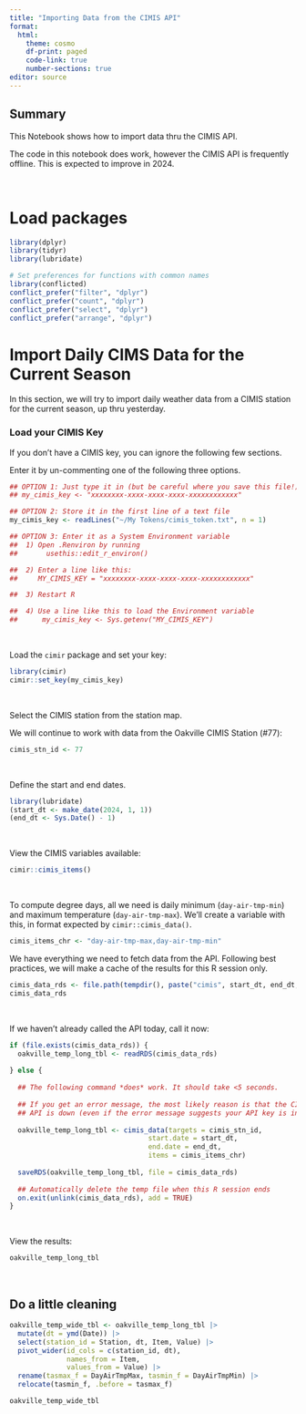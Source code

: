```yaml
---
title: "Importing Data from the CIMIS API"
format: 
  html:
    theme: cosmo
    df-print: paged
    code-link: true
    number-sections: true
editor: source
---
```


::: {.callout-note}
## Summary

This Notebook shows how to import data thru the CIMIS API. 

The code in this notebook does work, however the CIMIS API is frequently offline. This is expected to improve in 2024.

:::

\

# Load packages

```r
library(dplyr)
library(tidyr)
library(lubridate)

# Set preferences for functions with common names 
library(conflicted)
conflict_prefer("filter", "dplyr")
conflict_prefer("count", "dplyr")
conflict_prefer("select", "dplyr")
conflict_prefer("arrange", "dplyr")
```


# Import Daily CIMS Data for the Current Season

In this section, we will try to import daily weather data from a CIMIS station for the current season, up thru yesterday.

### Load your CIMIS Key

::: {.callout-note title="CIMIS Key"}
If you don't have a CIMIS key, you can ignore the following few sections.
:::

Enter it by un-commenting one of the following three options.

```r
## OPTION 1: Just type it in (but be careful where you save this file!)
## my_cimis_key <- "xxxxxxxx-xxxx-xxxx-xxxx-xxxxxxxxxxxx" 

## OPTION 2: Store it in the first line of a text file
my_cimis_key <- readLines("~/My Tokens/cimis_token.txt", n = 1)

## OPTION 3: Enter it as a System Environment variable
##  1) Open .Renviron by running 
##       usethis::edit_r_environ()

##  2) Enter a line like this:
##     MY_CIMIS_KEY = "xxxxxxxx-xxxx-xxxx-xxxx-xxxxxxxxxxxx"

##  3) Restart R

##  4) Use a line like this to load the Environment variable
##      my_cimis_key <- Sys.getenv("MY_CIMIS_KEY")
```

\

Load the `cimir` package and set your key:

```r
library(cimir)
cimir::set_key(my_cimis_key)
```

\

Select the CIMIS station from the station map.

We will continue to work with data from the Oakville CIMIS Station (#77):

```r
cimis_stn_id <- 77
```

\

Define the start and end dates. 

```r
library(lubridate)
(start_dt <- make_date(2024, 1, 1))
(end_dt <- Sys.Date() - 1)
```

\

View the CIMIS variables available:

```r
cimir::cimis_items()
```

\

To compute degree days, all we need is daily minimum (`day-air-tmp-min`) and maximum temperature (`day-air-tmp-max`). We'll create a variable with this, in format expected by `cimir::cimis_data()`.

```r
cimis_items_chr <- "day-air-tmp-max,day-air-tmp-min"

```


We have everything we need to fetch data from the API. Following best practices, we will make a cache of the results for this R session only.

```r
cimis_data_rds <- file.path(tempdir(), paste("cimis", start_dt, end_dt, cimis_items_chr, "Rds", sep = "."))
cimis_data_rds
```

\

If we haven't already called the API today, call it now:

```r
if (file.exists(cimis_data_rds)) {
  oakville_temp_long_tbl <- readRDS(cimis_data_rds)
  
} else {
  
  ## The following command *does* work. It should take <5 seconds.
  
  ## If you get an error message, the most likely reason is that the CIMIS 
  ## API is down (even if the error message suggests your API key is invalid)
  
  oakville_temp_long_tbl <- cimis_data(targets = cimis_stn_id, 
                                  start.date = start_dt, 
                                  end.date = end_dt,
                                  items = cimis_items_chr)  
  
  saveRDS(oakville_temp_long_tbl, file = cimis_data_rds)
  
  ## Automatically delete the temp file when this R session ends
  on.exit(unlink(cimis_data_rds), add = TRUE)
}

```

\

View the results:

```r
oakville_temp_long_tbl
```

\

## Do a little cleaning

```r
oakville_temp_wide_tbl <- oakville_temp_long_tbl |>
  mutate(dt = ymd(Date)) |> 
  select(station_id = Station, dt, Item, Value) |>  
  pivot_wider(id_cols = c(station_id, dt), 
              names_from = Item, 
              values_from = Value) |> 
  rename(tasmax_f = DayAirTmpMax, tasmin_f = DayAirTmpMin) |> 
  relocate(tasmin_f, .before = tasmax_f)

oakville_temp_wide_tbl
```

